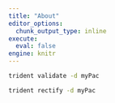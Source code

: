 ```yaml
---
title: "About"
editor_options: 
  chunk_output_type: inline
execute: 
  eval: false
engine: knitr
---
```


```bash
trident validate -d myPac
```

```bash
trident rectify -d myPac
```